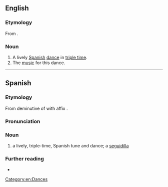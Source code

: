 ==English==

===Etymology===
From {{bor|en|es|seguidilla}}.

===Noun===
{{en-noun}}

# A lively [[Spanish]] [[dance]] in [[triple time]].
# The [[music]] for this dance.

[[Category:en:Dances]]

----

==Spanish==

===Etymology===
From deminutive of {{l|es|seguida|gloss=sequence}} with affix {{l|es|-illa}}.

===Pronunciation===
{{es-IPA}}

===Noun===
{{es-noun|f}}

# a lively, triple-time, Spanish tune and dance; a [[#English|seguidilla]]

===Further reading===
* {{R:DRAE}}

{{C|es|Dances}}